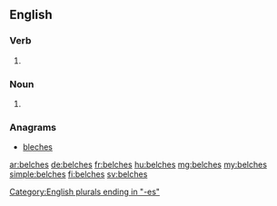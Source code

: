 ==English==

===Verb===
{{head|en|verb form}}

# {{en-third-person singular of|belch}}

===Noun===
{{head|en|noun plural form}}

# {{plural of|belch|lang=en}}

===Anagrams===
* [[bleches#English|bleches]]

[[Category:English plurals ending in "-es"]]

[[ar:belches]]
[[de:belches]]
[[fr:belches]]
[[hu:belches]]
[[mg:belches]]
[[my:belches]]
[[simple:belches]]
[[fi:belches]]
[[sv:belches]]